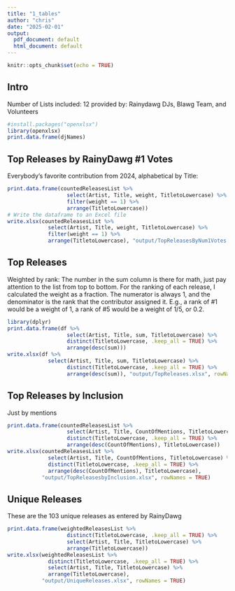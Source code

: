 ```yaml
---
title: "1_tables"
author: "chris"
date: "2025-02-01"
output:
  pdf_document: default
  html_document: default
---
```


```r
knitr::opts_chunk$set(echo = TRUE)
```


## Intro

Number of Lists included: 12
provided by: Rainydawg DJs, Blawg Team, and Volunteers
```r
#install.packages("openxlsx")
library(openxlsx)
print.data.frame(djNames)
```


## Top Releases by RainyDawg #1 Votes

Everybody's favorite contribution from 2024, alphabetical by Title:

```r
print.data.frame(countedReleasesList %>%
                   select(Artist, Title, weight, TitletoLowercase) %>% 
                   filter(weight == 1) %>% 
                   arrange(TitletoLowercase))
# Write the dataframe to an Excel file
write.xlsx(countedReleasesList %>%
             select(Artist, Title, weight, TitletoLowercase) %>% 
             filter(weight == 1) %>% 
             arrange(TitletoLowercase), "output/TopReleasesByNum1Votes.xlsx")
```

## Top Releases

Weighted by rank:
The number in the sum column is there for math, just pay attention to the list
from top to bottom. For the ranking of each release, I calculated the weight as a fraction. The 
numerator is always 1, and the denominator is the rank that the contributor assigned it. 
E.g., a rank of #1 would be a weight of 1, a rank of #5 would be a weight of 1/5, or 0.2.
```r
library(dplyr)
print.data.frame(df %>% 
                   select(Artist, Title, sum, TitletoLowercase) %>% 
                   distinct(TitletoLowercase, .keep_all = TRUE) %>% 
                   arrange(desc(sum)))
write.xlsx(df %>%
             select(Artist, Title, sum, TitletoLowercase) %>% 
                   distinct(TitletoLowercase, .keep_all = TRUE) %>% 
                   arrange(desc(sum)), "output/TopReleases.xlsx", rowNames = TRUE)
```


## Top Releases by Inclusion

Just by mentions

```r
print.data.frame(countedReleasesList %>% 
                   select(Artist, Title, CountOfMentions, TitletoLowercase) %>% 
                   distinct(TitletoLowercase, .keep_all = TRUE) %>% 
                   arrange(desc(CountOfMentions), TitletoLowercase))
write.xlsx(countedReleasesList %>%
             select(Artist, Title, CountOfMentions, TitletoLowercase) %>% 
             distinct(TitletoLowercase, .keep_all = TRUE) %>% 
             arrange(desc(CountOfMentions), TitletoLowercase),
           "output/TopReleasesbyInclusion.xlsx", rowNames = TRUE)
```

<!-- ## Top Artists -->

<!-- ## Top Artists by Inclusion -->

<!-- Artists by mentions -->

<!-- ```{r, echo=FALSE} -->
<!-- print.data.frame(ArtistsList %>%  -->
<!--                    select(Artist, Count, ArtisttoLowercase) %>%  -->
<!--                    distinct(ArtisttoLowercase, .keep_all = TRUE) %>%  -->
<!--                    arrange(desc(Count), ArtisttoLowercase)) -->

<!-- ``` -->


## Unique Releases

These are the 103 unique releases as entered by RainyDawg
```r
print.data.frame(weightedReleasesList %>% 
                   distinct(TitletoLowercase, .keep_all = TRUE) %>%
                   select(Artist, Title, TitletoLowercase) %>% 
                   arrange(TitletoLowercase))
write.xlsx(weightedReleasesList %>%
             distinct(TitletoLowercase, .keep_all = TRUE) %>%
             select(Artist, Title, TitletoLowercase) %>% 
             arrange(TitletoLowercase),
           "output/UniqueReleases.xlsx", rowNames = TRUE)
```


